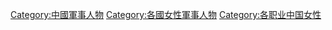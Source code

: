 [[Category:中國軍事人物|Category:中國軍事人物]]
[[Category:各國女性軍事人物|Category:各國女性軍事人物]]
[[Category:各职业中国女性|Category:各职业中国女性]]